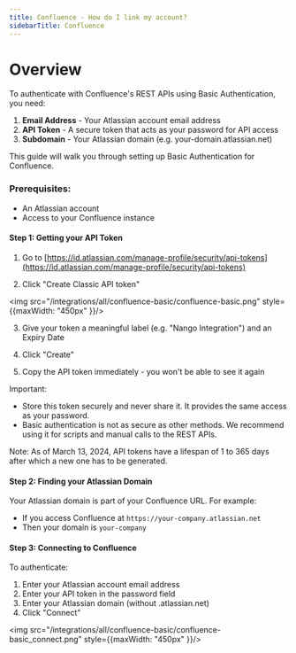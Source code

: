 ```yaml
---
title: Confluence - How do I link my account?
sidebarTitle: Confluence
---
```


# Overview

To authenticate with Confluence's REST APIs using Basic Authentication, you need:

1. **Email Address** - Your Atlassian account email address
2. **API Token** - A secure token that acts as your password for API access
3. **Subdomain** - Your Atlassian domain (e.g. your-domain.atlassian.net)

This guide will walk you through setting up Basic Authentication for Confluence.

### Prerequisites:

- An Atlassian account
- Access to your Confluence instance

#### Step 1: Getting your API Token

1. Go to [https://id.atlassian.com/manage-profile/security/api-tokens](https://id.atlassian.com/manage-profile/security/api-tokens)

2. Click "Create Classic API token"

<img src="/integrations/all/confluence-basic/confluence-basic.png" style={{maxWidth: "450px" }}/>

3. Give your token a meaningful label (e.g. "Nango Integration") and an Expiry Date

4. Click "Create"

5. Copy the API token immediately - you won't be able to see it again

Important: 
- Store this token securely and never share it. It provides the same access as your password.
- Basic authentication is not as secure as other methods. We recommend using it for scripts and manual calls to the REST APIs.

Note: As of March 13, 2024, API tokens have a lifespan of 1 to 365 days after which a new one has to be generated.

#### Step 2: Finding your Atlassian Domain

Your Atlassian domain is part of your Confluence URL. For example:

- If you access Confluence at `https://your-company.atlassian.net`
- Then your domain is `your-company`

#### Step 3: Connecting to Confluence

To authenticate:

1. Enter your Atlassian account email address
2. Enter your API token in the password field
3. Enter your Atlassian domain (without .atlassian.net)
4. Click "Connect"

<img src="/integrations/all/confluence-basic/confluence-basic_connect.png" style={{maxWidth: "450px" }}/>